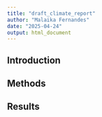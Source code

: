```yaml
---
title: "draft_climate_report"
author: "Malaika Fernandes"
date: "2025-04-24"
output: html_document
---
```


## Introduction 


## Methods


## Results 
